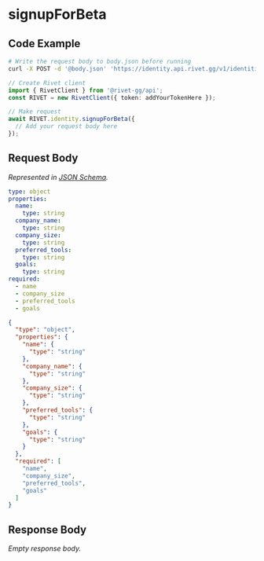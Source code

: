 
# signupForBeta

## Code Example

<CodeGroup title='Request' tag='POST' label='https://identity.api.rivet.gg/v1/identities/self/beta-signup'>

```bash {{ title: 'cURL' }}
# Write the request body to body.json before running
curl -X POST -d '@body.json' 'https://identity.api.rivet.gg/v1/identities/self/beta-signup'
```

```ts
// Create Rivet client
import { RivetClient } from '@rivet-gg/api';
const RIVET = new RivetClient({ token: addYourTokenHere });

// Make request
await RIVET.identity.signupForBeta({
  // Add your request body here
});
```

</CodeGroup>


## Request Body

_Represented in [JSON Schema](https://json-schema.org/)._

<CodeGroup title='Request'>

```yaml
type: object
properties:
  name:
    type: string
  company_name:
    type: string
  company_size:
    type: string
  preferred_tools:
    type: string
  goals:
    type: string
required:
  - name
  - company_size
  - preferred_tools
  - goals

```

```json
{
  "type": "object",
  "properties": {
    "name": {
      "type": "string"
    },
    "company_name": {
      "type": "string"
    },
    "company_size": {
      "type": "string"
    },
    "preferred_tools": {
      "type": "string"
    },
    "goals": {
      "type": "string"
    }
  },
  "required": [
    "name",
    "company_size",
    "preferred_tools",
    "goals"
  ]
}
```

</CodeGroup>


## Response Body

_Empty response body._
